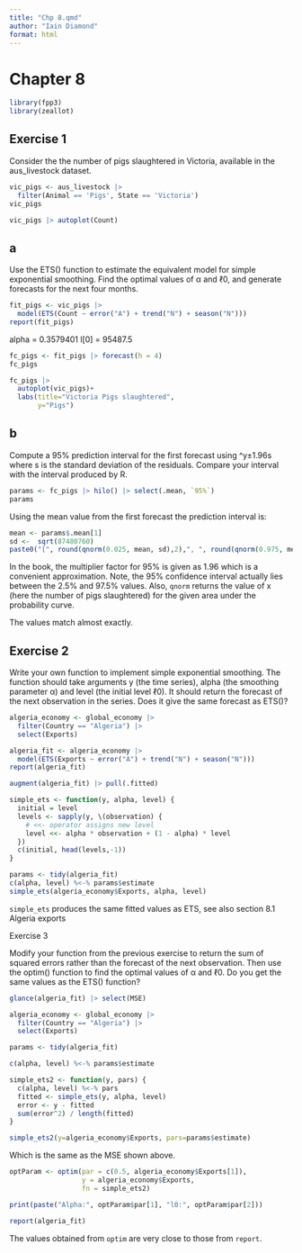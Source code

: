 ```yaml
---
title: "Chp 8.qmd"
author: "Iain Diamond"
format: html
---
```


# Chapter 8

```r
library(fpp3)
library(zeallot)
```
## Exercise 1

Consider the the number of pigs slaughtered in Victoria, available in the aus_livestock dataset.

```r
vic_pigs <- aus_livestock |> 
  filter(Animal == 'Pigs', State == 'Victoria')
vic_pigs
```


```r
vic_pigs |> autoplot(Count)
```

## a

Use the ETS() function to estimate the equivalent model for simple exponential smoothing. Find the optimal values of α and ℓ0, and generate forecasts for the next four months.

```r
fit_pigs <- vic_pigs |> 
  model(ETS(Count ~ error("A") + trend("N") + season("N")))
report(fit_pigs)
```
alpha = 0.3579401
l[0] =  95487.5

```r
fc_pigs <- fit_pigs |> forecast(h = 4) 
fc_pigs

fc_pigs |>
  autoplot(vic_pigs)+
  labs(title="Victoria Pigs slaughtered",
       y="Pigs")
```

## b

Compute a 95% prediction interval for the first forecast using ^y±1.96s where s is the standard deviation of the residuals. Compare your interval with the interval produced by R.

```r
params <- fc_pigs |> hilo() |> select(.mean, `95%`)
params
```

Using the mean value from the first forecast the prediction interval is:

```r
mean <- params$.mean[1]
sd <-  sqrt(87480760)
paste0("[", round(qnorm(0.025, mean, sd),2),", ", round(qnorm(0.975, mean, sd),2), "]")
```

In the book, the multiplier factor for 95% is given as 1.96 which is a convenient approximation. Note, the 95% confidence interval actually lies between the 2.5% and 97.5% values. Also, `qnorm` returns the value of x (here the number of pigs slaughtered) for the given area under the probability curve.

The values match almost exactly.


## Exercise 2

Write your own function to implement simple exponential smoothing. The function should take arguments y (the time series), alpha (the smoothing parameter α) and level (the initial level ℓ0). It should return the forecast of the next observation in the series. Does it give the same forecast as ETS()?


```r
algeria_economy <- global_economy |>
  filter(Country == "Algeria") |> 
  select(Exports)

algeria_fit <- algeria_economy |> 
  model(ETS(Exports ~ error("A") + trend("N") + season("N")))
report(algeria_fit)
```


```r
augment(algeria_fit) |> pull(.fitted)
```
```r
simple_ets <- function(y, alpha, level) {
  initial = level
  levels <- sapply(y, \(observation) {
    # <<- operator assigns new level
    level <<- alpha * observation + (1 - alpha) * level
  })
  c(initial, head(levels,-1))
}

params <- tidy(algeria_fit)
c(alpha, level) %<-% params$estimate
simple_ets(algeria_economy$Exports, alpha, level)
```
`simple_ets` produces the same fitted values as ETS, see also section 8.1 Algeria exports

Exercise 3

Modify your function from the previous exercise to return the sum of squared errors rather than the forecast of the next observation. Then use the optim() function to find the optimal values of α and ℓ0. Do you get the same values as the ETS() function?

```r
glance(algeria_fit) |> select(MSE)
```
```r
algeria_economy <- global_economy |>
  filter(Country == "Algeria") |> 
  select(Exports)

params <- tidy(algeria_fit)

c(alpha, level) %<-% params$estimate

simple_ets2 <- function(y, pars) {
  c(alpha, level) %<-% pars
  fitted <- simple_ets(y, alpha, level)
  error <- y - fitted
  sum(error^2) / length(fitted)
}

simple_ets2(y=algeria_economy$Exports, pars=params$estimate)
```

Which is the same as the MSE shown above.

```r
optParam <- optim(par = c(0.5, algeria_economy$Exports[1]), 
                  y = algeria_economy$Exports, 
                  fn = simple_ets2)

print(paste("Alpha:", optParam$par[1], "l0:", optParam$par[2]))
```

```r
report(algeria_fit)
```
The values obtained from `optim` are very close to those from `report`.
